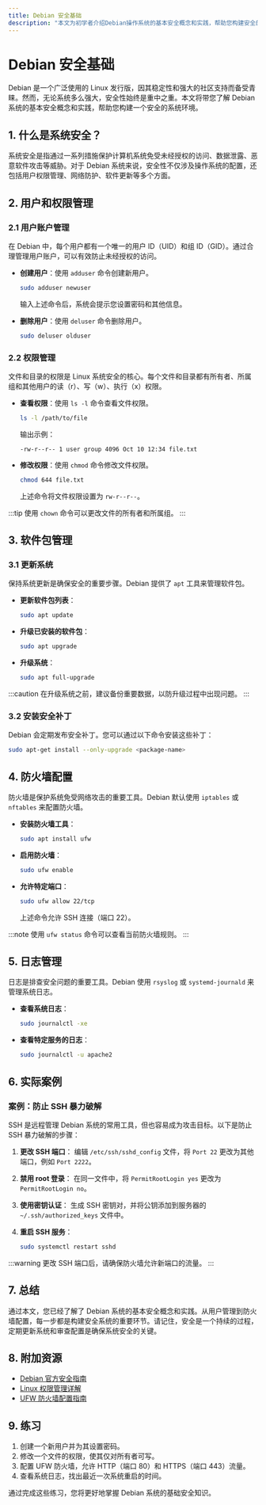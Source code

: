 ```yaml
---
title: Debian 安全基础
description: "本文为初学者介绍Debian操作系统的基本安全概念和实践，帮助您构建安全的系统环境。"
---
```


# Debian 安全基础

Debian 是一个广泛使用的 Linux 发行版，因其稳定性和强大的社区支持而备受青睐。然而，无论系统多么强大，安全性始终是重中之重。本文将带您了解 Debian 系统的基本安全概念和实践，帮助您构建一个安全的系统环境。

## 1. 什么是系统安全？

系统安全是指通过一系列措施保护计算机系统免受未经授权的访问、数据泄露、恶意软件攻击等威胁。对于 Debian 系统来说，安全性不仅涉及操作系统的配置，还包括用户权限管理、网络防护、软件更新等多个方面。

## 2. 用户和权限管理

### 2.1 用户账户管理

在 Debian 中，每个用户都有一个唯一的用户 ID（UID）和组 ID（GID）。通过合理管理用户账户，可以有效防止未经授权的访问。

- **创建用户**：使用 `adduser` 命令创建新用户。
  ```bash
  sudo adduser newuser
  ```
  输入上述命令后，系统会提示您设置密码和其他信息。

- **删除用户**：使用 `deluser` 命令删除用户。
  ```bash
  sudo deluser olduser
  ```

### 2.2 权限管理

文件和目录的权限是 Linux 系统安全的核心。每个文件和目录都有所有者、所属组和其他用户的读（r）、写（w）、执行（x）权限。

- **查看权限**：使用 `ls -l` 命令查看文件权限。
  ```bash
  ls -l /path/to/file
  ```
  输出示例：
  ```
  -rw-r--r-- 1 user group 4096 Oct 10 12:34 file.txt
  ```

- **修改权限**：使用 `chmod` 命令修改文件权限。
  ```bash
  chmod 644 file.txt
  ```
  上述命令将文件权限设置为 `rw-r--r--`。

:::tip
使用 `chown` 命令可以更改文件的所有者和所属组。
:::

## 3. 软件包管理

### 3.1 更新系统

保持系统更新是确保安全的重要步骤。Debian 提供了 `apt` 工具来管理软件包。

- **更新软件包列表**：
  ```bash
  sudo apt update
  ```

- **升级已安装的软件包**：
  ```bash
  sudo apt upgrade
  ```

- **升级系统**：
  ```bash
  sudo apt full-upgrade
  ```

:::caution
在升级系统之前，建议备份重要数据，以防升级过程中出现问题。
:::

### 3.2 安装安全补丁

Debian 会定期发布安全补丁。您可以通过以下命令安装这些补丁：
```bash
sudo apt-get install --only-upgrade <package-name>
```

## 4. 防火墙配置

防火墙是保护系统免受网络攻击的重要工具。Debian 默认使用 `iptables` 或 `nftables` 来配置防火墙。

- **安装防火墙工具**：
  ```bash
  sudo apt install ufw
  ```

- **启用防火墙**：
  ```bash
  sudo ufw enable
  ```

- **允许特定端口**：
  ```bash
  sudo ufw allow 22/tcp
  ```
  上述命令允许 SSH 连接（端口 22）。

:::note
使用 `ufw status` 命令可以查看当前防火墙规则。
:::

## 5. 日志管理

日志是排查安全问题的重要工具。Debian 使用 `rsyslog` 或 `systemd-journald` 来管理系统日志。

- **查看系统日志**：
  ```bash
  sudo journalctl -xe
  ```

- **查看特定服务的日志**：
  ```bash
  sudo journalctl -u apache2
  ```

## 6. 实际案例

### 案例：防止 SSH 暴力破解

SSH 是远程管理 Debian 系统的常用工具，但也容易成为攻击目标。以下是防止 SSH 暴力破解的步骤：

1. **更改 SSH 端口**：
   编辑 `/etc/ssh/sshd_config` 文件，将 `Port 22` 更改为其他端口，例如 `Port 2222`。

2. **禁用 root 登录**：
   在同一文件中，将 `PermitRootLogin yes` 更改为 `PermitRootLogin no`。

3. **使用密钥认证**：
   生成 SSH 密钥对，并将公钥添加到服务器的 `~/.ssh/authorized_keys` 文件中。

4. **重启 SSH 服务**：
   ```bash
   sudo systemctl restart sshd
   ```

:::warning
更改 SSH 端口后，请确保防火墙允许新端口的流量。
:::

## 7. 总结

通过本文，您已经了解了 Debian 系统的基本安全概念和实践。从用户管理到防火墙配置，每一步都是构建安全系统的重要环节。请记住，安全是一个持续的过程，定期更新系统和审查配置是确保系统安全的关键。

## 8. 附加资源

- [Debian 官方安全指南](https://www.debian.org/security/)
- [Linux 权限管理详解](https://linux.die.net/man/1/chmod)
- [UFW 防火墙配置指南](https://help.ubuntu.com/community/UFW)

## 9. 练习

1. 创建一个新用户并为其设置密码。
2. 修改一个文件的权限，使其仅对所有者可写。
3. 配置 UFW 防火墙，允许 HTTP（端口 80）和 HTTPS（端口 443）流量。
4. 查看系统日志，找出最近一次系统重启的时间。

通过完成这些练习，您将更好地掌握 Debian 系统的基础安全知识。